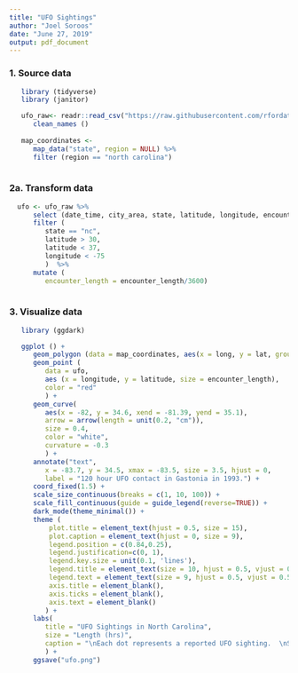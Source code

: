 ```yaml
---
title: "UFO Sightings"
author: "Joel Soroos"
date: "June 27, 2019"
output: pdf_document
---
```


### 1. Source data
```r

   library (tidyverse)
   library (janitor) 

   ufo_raw<- readr::read_csv("https://raw.githubusercontent.com/rfordatascience/tidytuesday/master/data/2019/2019-06-25/ufo_sightings.csv") %>%
      clean_names ()
   
   map_coordinates <- 
      map_data("state", region = NULL) %>%
      filter (region == "north carolina")  
   
```

### 2a.  Transform data
```r

  ufo <- ufo_raw %>%
      select (date_time, city_area, state, latitude, longitude, encounter_length) %>%
      filter (
         state == "nc",
         latitude > 30,
         latitude < 37,
         longitude < -75
         )  %>%
      mutate (
         encounter_length = encounter_length/3600)
  
```

### 3. Visualize data
```r

   library (ggdark)

   ggplot () +
      geom_polygon (data = map_coordinates, aes(x = long, y = lat, group = group), color = "black", fill = "#303030", size = 1.15) +
      geom_point (
         data = ufo, 
         aes (x = longitude, y = latitude, size = encounter_length), 
         color = "red"
         ) +
      geom_curve(
         aes(x = -82, y = 34.6, xend = -81.39, yend = 35.1),
         arrow = arrow(length = unit(0.2, "cm")), 
         size = 0.4,
         color = "white", 
         curvature = -0.3
         ) +
      annotate("text",
         x = -83.7, y = 34.5, xmax = -83.5, size = 3.5, hjust = 0,
         label = "120 hour UFO contact in Gastonia in 1993.") +
      coord_fixed(1.5) +
      scale_size_continuous(breaks = c(1, 10, 100)) +
      scale_fill_continuous(guide = guide_legend(reverse=TRUE)) +
      dark_mode(theme_minimal()) +
      theme (
          plot.title = element_text(hjust = 0.5, size = 15),
          plot.caption = element_text(hjust = 0, size = 9),
          legend.position = c(0.84,0.25),
          legend.justification=c(0, 1), 
          legend.key.size = unit(0.1, 'lines'),
          legend.title = element_text(size = 10, hjust = 0.5, vjust = 0.5),
          legend.text = element_text(size = 9, hjust = 0.5, vjust = 0.5),
          axis.title = element_blank(),
          axis.ticks = element_blank(),
          axis.text = element_blank()
         ) +
      labs(
         title = "UFO Sightings in North Carolina",
         size = "Length (hrs)",
         caption = "\nEach dot represents a reported UFO sighting.  \nSource: The National UFO Reporting Center  | Visualization: Joel Soroos @soroosj"
         ) +
      ggsave("ufo.png")
```
